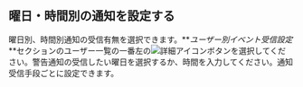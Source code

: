 ## 曜日・時間別の通知を設定する

曜日別、時間別通知の受信有無を選択できます。**_ユーザー別イベント受信設定_**セクションのユーザー一覧の一番左の![詳細アイコン](/img/ico-more-down.svg)ボタンを選択してください。警告通知の受信したい曜日を選択するか、時間を入力してください。通知受信手段ごとに設定できます。

<ImgLang img='set-event-day-time.png' desc='曜日別・時間別の通知受信' />
